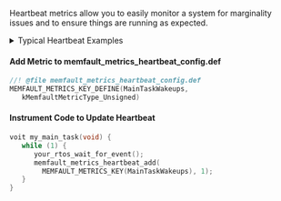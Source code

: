 Heartbeat metrics allow you to easily monitor a system for marginality issues
and to ensure things are running as expected.

<details>

<summary>Typical Heartbeat Examples</summary>

- investigate problems that didn't cause a reboot (bad connectivity, network or sensor error rates) and marginality that crops up in a fleet
- providing leading indicators of problems (rapid battery drain, drop in activity, etc)
- compare trends across releases (improved connectivity, data efficiency etc)

Best Practices around each metric type that we recommend:

- Timers - These are used to track time spent in particular states and can be used for debugging connectivity, battery life, and performance issues.
- Counters - Track counts of a particular event class taking place. Suggested use cases are:
  - Operations your system are performing (number of events serviced by a task, bytes sent over network, bytes written to flash). Alerts can be configured to identify devices operating outside normal thresholds.
  - Counts of events for events that should never happen (i2c bus write error count, flash write error). You can alert if any of these situations are seen.
- Gauges - These are values sampled at the end of each heartbeat interval. Common items include
  - Battery Metrics (Drop over an hour, current percent)
  - Heap utilization / stack high watermark

</details>

#### Add Metric to memfault_metrics_heartbeat_config.def

```c
//! @file memfault_metrics_heartbeat_config.def
MEMFAULT_METRICS_KEY_DEFINE(MainTaskWakeups,
   kMemfaultMetricType_Unsigned)
```

#### Instrument Code to Update Heartbeat

```c
voit my_main_task(void) {
   while (1) {
      your_rtos_wait_for_event();
      memfault_metrics_heartbeat_add(
        MEMFAULT_METRICS_KEY(MainTaskWakeups), 1);
   }
}
```
